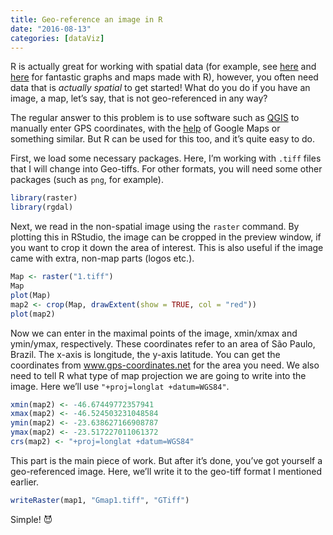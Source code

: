 ```yaml
---
title: Geo-reference an image in R
date: "2016-08-13"
categories: [dataViz]
---
```


R is actually great for working with spatial data (for example, see [here](https://spatial.ly/2012/03/mapped-british-shipping-1750-1800/) and [here](https://pakillo.github.io/R-GIS-tutorial/#gmap) for fantastic graphs and maps made with R), however, you often need data that is *actually spatial* to get started! What do you do if you have an image, a map, let's say, that is not geo-referenced in any way?

The regular answer to this problem is to use software such as [QGIS](https://www.qgis.com/) to manually enter GPS coordinates, with the [help](https://www.gps-coordinates.net/) of Google Maps or something similar. But R can be used for this too, and it's quite easy to do.

First, we load some necessary packages. Here, I'm working with `.tiff` files that I will change into Geo-tiffs. For other formats, you will need some other packages (such as `png`, for example).

```r
library(raster)
library(rgdal)
```

Next, we read in the non-spatial image using the `raster` command. By plotting this in RStudio, the image can be cropped in the preview window, if you want to crop it down the area of interest. This is also useful if the image came with extra, non-map parts (logos etc.).

```r
Map <- raster("1.tiff")
Map
plot(Map)
map2 <- crop(Map, drawExtent(show = TRUE, col = "red"))
plot(map2)
```

Now we can enter in the maximal points of the image, xmin/xmax and ymin/ymax, respectively. These coordinates refer to an area of São Paulo, Brazil. The x-axis is longitude, the y-axis latitude. You can get the coordinates from [www.gps-coordinates.net](https://www.gps-coordinates.net/) for the area you need. We also need to tell R what type of map projection we are going to write into the image. Here we'll use `"+proj=longlat +datum=WGS84"`.

```r
xmin(map2) <- -46.67449772357941
xmax(map2) <- -46.524503231048584
ymin(map2) <- -23.638627166908787
ymax(map2) <- -23.517227011061372
crs(map2) <- "+proj=longlat +datum=WGS84"
```

This part is the main piece of work. But after it's done, you've got yourself a geo-referenced image. Here, we'll write it to the geo-tiff format I mentioned earlier.

```r
writeRaster(map1, "Gmap1.tiff", "GTiff")
```

Simple! 😈
